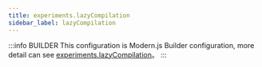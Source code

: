 ```yaml
---
title: experiments.lazyCompilation
sidebar_label: lazyCompilation
---
```


:::info BUILDER
This configuration is Modern.js Builder configuration, more detail can see [experiments.lazyCompilation](https://modernjs.dev/builder/en/api/config-experiments.html#experiments-lazycompilation)。
:::


<Main />
